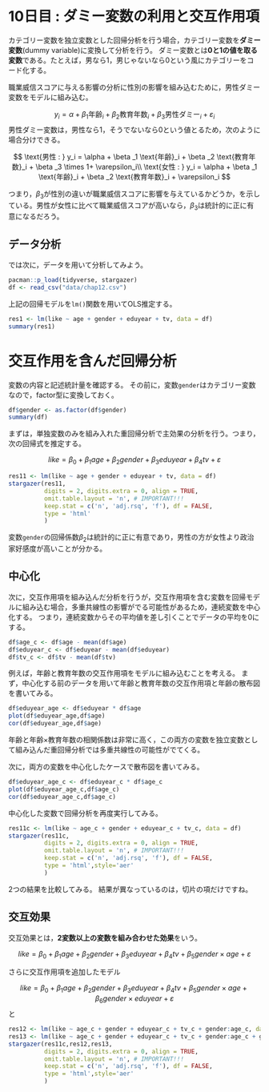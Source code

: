 # 10日目 : ダミー変数の利用と交互作用項 {.unnumbered}

カテゴリー変数を独立変数とした回帰分析を行う場合，カテゴリー変数を**ダミー変数**(dummy variable)に変換して分析を行う。
ダミー変数とは**0と1の値を取る変数**である。たとえば，男なら1，男じゃないなら0という風にカテゴリーをコード化する。

職業威信スコアに与える影響の分析に性別の影響を組み込むために，男性ダミー変数をモデルに組み込む。

$$
y_i = \alpha + \beta _1 \text{年齢}_i + \beta _2 \text{教育年数}_i + \beta _3 \text{男性ダミー}_i + \varepsilon_i
$$
男性ダミー変数は，男性なら1，そうでないなら0という値とるため，次のように場合分けできる。

$$
\text{男性 : } y_i = \alpha + \beta _1 \text{年齢}_i + \beta _2 \text{教育年数}_i + \beta _3 \times 1+ \varepsilon_i\\
\text{女性 : } y_i = \alpha + \beta _1 \text{年齢}_i + \beta _2 \text{教育年数}_i + \varepsilon_i
$$

つまり，$\beta_3$が性別の違いが職業威信スコアに影響を与えているかどうか，を示している。男性が女性に比べて職業威信スコアが高いなら，$\beta_3$は統計的に正に有意になるだろう。


## データ分析

では次に，データを用いて分析してみよう。

```r
pacman::p_load(tidyverse, stargazer)
df <- read_csv("data/chap12.csv")
```

上記の回帰モデルを`lm()`関数を用いてOLS推定する。

```r
res1 <- lm(like ~ age + gender + eduyear + tv, data = df)
summary(res1)
```


# 交互作用を含んだ回帰分析



変数の内容と記述統計量を確認する。
その前に，変数`gender`はカテゴリー変数なので，factor型に変換しておく。

```r
df$gender <- as.factor(df$gender)
summary(df)
```

まずは，単独変数のみを組み入れた重回帰分析で主効果の分析を行う。つまり，次の回帰式を推定する。

$$
like = \beta _0 + \beta _1 age + \beta _2 gender + \beta _3 eduyear + \beta _4 tv + \varepsilon
$$

```r
res11 <- lm(like ~ age + gender + eduyear + tv, data = df)
stargazer(res11,
          digits = 2, digits.extra = 0, align = TRUE,
          omit.table.layout = 'n', # IMPORTANT!!!
          keep.stat = c('n', 'adj.rsq', 'f'), df = FALSE,
          type = 'html'
          )
```

変数`gender`の回帰係数$\beta _2$は統計的に正に有意であり，男性の方が女性より政治家好感度が高いことが分かる。

## 中心化

次に，交互作用項を組み込んだ分析を行うが，交互作用項を含む変数を回帰モデルに組み込む場合，多重共線性の影響がでる可能性があるため，連続変数を中心化する。
つまり，連続変数からその平均値を差し引くことでデータの平均を0にする。

```r
df$age_c <- df$age - mean(df$age)
df$eduyear_c <- df$eduyear - mean(df$eduyear)
df$tv_c <- df$tv - mean(df$tv)
```

例えば，年齢と教育年数の交互作用項をモデルに組み込むことを考える。
まず，中心化する前のデータを用いて年齢と教育年数の交互作用項と年齢の散布図を書いてみる。

```r
df$eduyear_age <- df$eduyear * df$age
plot(df$eduyear_age,df$age)
cor(df$eduyear_age,df$age)
```

年齢と年齢$\times$教育年数の相関係数は非常に高く，この両方の変数を独立変数として組み込んだ重回帰分析では多重共線性の可能性がでてくる。

次に，両方の変数を中心化したケースで散布図を書いてみる。

```r
df$eduyear_age_c <- df$eduyear_c * df$age_c
plot(df$eduyear_age_c,df$age_c)
cor(df$eduyear_age_c,df$age_c)
```


中心化した変数で回帰分析を再度実行してみる。

```r
res11c <- lm(like ~ age_c + gender + eduyear_c + tv_c, data = df)
stargazer(res11c,
          digits = 2, digits.extra = 0, align = TRUE,
          omit.table.layout = 'n', # IMPORTANT!!!
          keep.stat = c('n', 'adj.rsq', 'f'), df = FALSE,
          type = 'html',style='aer'
          )
```

2つの結果を比較してみる。
結果が異なっているのは，切片の項だけですね。

## 交互効果

交互効果とは，**2変数以上の変数を組み合わせた効果**をいう。


$$
like = \beta _0 + \beta _1 age + \beta _2 gender + \beta _3 eduyear + \beta _4 tv + \beta_5 gender \times age + \varepsilon
$$

さらに交互作用項を追加したモデル

$$
like = \beta _0 + \beta _1 age + \beta _2 gender + \beta _3 eduyear + \beta _4 tv + \beta_5 gender \times age + \beta_6 gender \times eduyear  + \varepsilon 
$$
と

```r
res12 <- lm(like ~ age_c + gender + eduyear_c + tv_c + gender:age_c, data = df)
res13 <- lm(like ~ age_c + gender + eduyear_c + tv_c + gender:age_c + gender:eduyear_c, data = df)
stargazer(res11c,res12,res13,
          digits = 2, digits.extra = 0, align = TRUE,
          omit.table.layout = 'n', # IMPORTANT!!!
          keep.stat = c('n', 'adj.rsq', 'f'), df = FALSE,
          type = 'html',style='aer'
          )
```

